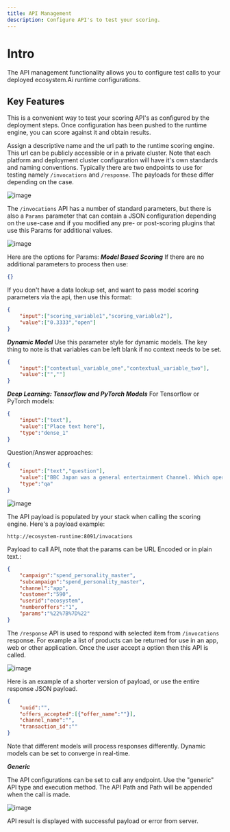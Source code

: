 ```yaml
---
title: API Management
description: Configure API's to test your scoring.
---
```


# Intro

The API management functionality allows you to configure test calls to your deployed ecosystem.Ai runtime configurations.

## Key Features

This is a convenient way to test your scoring API's as configured by the deployment steps. Once configuration has been pushed to the runtime engine, you can score against it and obtain results.

Assign a descriptive name and the url path to the runtime scoring engine. This url can be publicly accessible or in a private cluster. Note that each platform and deployment cluster configuration will have it's own standards and naming conventions. Typically there are two endpoints to use for testing namely ```/invocations``` and ```/response```. The payloads for these differ depending on the case.

![image](/images/configuration/api/api-01.png)

The ```/invocations``` API has a number of standard parameters, but there is also a ```Params``` parameter that can contain a JSON configuration depending on the use-case and if you modified any pre- or post-scoring plugins that use this Params for additional values.

![image](/images/configuration/api/api-02.png)

Here are the options for Params:
***Model Based Scoring***
If there are no additional parameters to process then use:
```json
{}
```

If you don't have a data lookup set, and want to pass model scoring parameters via the api, then use this format:
```json
{
    "input":["scoring_variable1","scoring_variable2"],
    "value":["0.3333","open"]
}
```

***Dynamic Model***
Use this parameter style for dynamic models. The key thing to note is that variables can be left blank if no context needs to be set.
```json
{
    "input":["contextual_variable_one","contextual_variable_two"],
    "value":["",""]
}
```

***Deep Learning: Tensorflow and PyTorch Models***
For Tensorflow or PyTorch models:
```json
{
    "input":["text"],
    "value":["Place text here"],
    "type":"dense_1"
}
```
Question/Answer approaches:
```json
{
    "input":["text","question"],
    "value":["BBC Japan was a general entertainment Channel. Which operated between December 2004 and April 2006.","When did BBC Japan start broadcasting?"],
    "type":"qa"
}
```

![image](/images/configuration/api/api-03.png)

The API payload is populated by your stack when calling the scoring engine. Here's a payload example:
```
http://ecosystem-runtime:8091/invocations
```
Payload to call API, note that the params can be URL Encoded or in plain text.:
```json
{
    "campaign":"spend_personality_master",
    "subcampaign":"spend_personality_master",
    "channel":"app",
    "customer":"590",
    "userid":"ecosystem",
    "numberoffers":"1",
    "params":"%22%7B%7D%22"
}
```

The ```/response``` API is used to respond with selected item from ```/invocations``` response. For example a list of products can be returned for use in an app, web or other application. Once the user accept a option then this API is called.

![image](/images/configuration/api/api-04.png)

Here is an example of a shorter version of payload, or use the entire response JSON payload.
```json
{
    "uuid":"",
    "offers_accepted":[{"offer_name":""}],
    "channel_name":"",
    "transaction_id":""
}
```
Note that different models will process responses differently. Dynamic models can be set to converge in real-time.

***Generic***

The API configurations can be set to call any endpoint. Use the "generic" API type and execution method. The API Path and Path will be appended when the call is made.

![image](/images/configuration/api/general-api.png)

API result is displayed with successful payload or error from server.